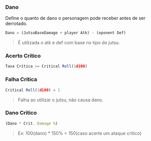 ### Dano
Define o quanto de dano o personagem pode receber antes de ser derrotado.
```jsx
Dano = (JutsuBaseDamage + player Atk) - (oponent Def)
```
> É utilizada o atk e def com base no tipo de jutsu.

### Acerto Crítico
```jsx
Taxa Crítica >= Critical Roll(1d100)
```

### Falha Crítica
```jsx
Critical Roll(1d100) = 1
```
> Falha ao utilizar o jutsu, não causa dano.

### Dano Crítico
```jsx
(Dano * Crit. Damage %)
```
> Ex: 100(dano) * 150% = 150(caso acerte um ataque crítico)